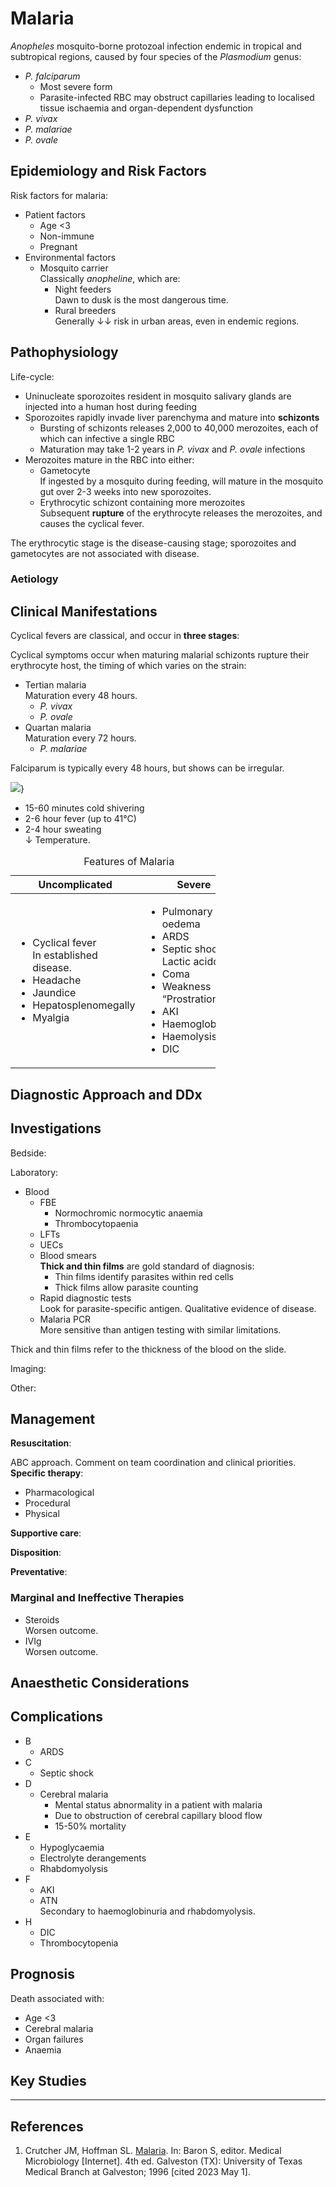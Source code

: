 # Malaria

*Anopheles* mosquito-borne protozoal infection endemic in tropical and subtropical regions, caused by four species of the *Plasmodium* genus:

* *P. falciparum*
	* Most severe form
	* Parasite-infected RBC may obstruct capillaries leading to localised tissue ischaemia and organ-dependent dysfunction
* *P. vivax*
* *P. malariae*
* *P. ovale*

## Epidemiology and Risk Factors


Risk factors for malaria:

* Patient factors
	* Age <3
	* Non-immune
	* Pregnant
* Environmental factors
	* Mosquito carrier\
	Classically *anopheline*, which are:
		* Night feeders\
		Dawn to dusk is the most dangerous time.
		* Rural breeders\
		Generally ↓↓ risk in urban areas, even in endemic regions.

## Pathophysiology

Life-cycle:

* Uninucleate sporozoites resident in mosquito salivary glands are injected into a human host during feeding
* Sporozoites rapidly invade liver parenchyma and mature into **schizonts**
	* Bursting of schizonts releases 2,000 to 40,000 merozoites, each of which can infective a single RBC
	* Maturation may take 1-2 years in *P. vivax* and *P. ovale* infections
* Merozoites mature in the RBC into either:
	* Gametocyte\
	If ingested by a mosquito during feeding, will mature in the mosquito gut over 2-3 weeks into new sporozoites.
	* Erythrocytic schizont containing more merozoites\
	Subsequent **rupture** of the erythrocyte releases the merozoites, and causes the cyclical fever.

:::column-margin
The erythrocytic stage is the disease-causing stage; sporozoites and gametocytes are not associated with disease.
:::

### Aetiology

## Clinical Manifestations

Cyclical fevers are classical, and occur in **three stages**:

:::column-margin
Cyclical symptoms occur when maturing malarial schizonts rupture their erythrocyte host, the timing of which varies on the strain:

* Tertian malaria\
Maturation every 48 hours.
	* *P. vivax*
	* *P. ovale*
* Quartan malaria\
Maturation every 72 hours.
	* *P. malariae*

Falciparum is typically every 48 hours, but shows can be irregular.

![](/resources/malaria_temp.jpg)}
:::

* 15-60 minutes cold shivering 
* 2-6 hour fever (up to 41°C)  
* 2-4 hour sweating\           
↓ Temperature.                 

+-------------------------+--------------------+
| Uncomplicated           | Severe             |
+=========================+====================+
| * Cyclical fever\       | * Pulmonary oedema |
| In established disease. | * ARDS             |
| * Headache              | * Septic shock\    |
| * Jaundice              | Lactic acidosis.   |
| * Hepatosplenomegally   | * Coma             |
| * Myalgia               | * Weakness\        |
|                         | "Prostration."     |
|                         | * AKI              |
|                         | * Haemoglobinuria  |
|                         | * Haemolysis       |
|                         | * DIC              |
+-------------------------+--------------------+

: Features of Malaria


## Diagnostic Approach and DDx

## Investigations

Bedside:

Laboratory:

* Blood
	* FBE
		* Normochromic normocytic anaemia
		* Thrombocytopaenia
	* LFTs
	* UECs
	* Blood smears\
	**Thick and thin films** are gold standard of diagnosis:
		* Thin films identify parasites within red cells
		* Thick films allow parasite counting
	* Rapid diagnostic tests\
	Look for parasite-specific antigen. Qualitative evidence of disease.
	* Malaria PCR\
	More sensitive than antigen testing with similar limitations.


:::column-margin
Thick and thin films refer to the thickness of the blood on the slide.
:::

Imaging:

Other:

## Management

**Resuscitation**:\

ABC approach. Comment on team coordination and clinical priorities.
**Specific therapy**:

* Pharmacological
* Procedural
* Physical

**Supportive care**:

**Disposition**:

**Preventative**:


### Marginal and Ineffective Therapies

* Steroids\
Worsen outcome.
* IVIg\
Worsen outcome.


## Anaesthetic Considerations

## Complications

* B
	* ARDS
* C
	* Septic shock
* D
	* Cerebral malaria\
		* Mental status abnormality in a patient with malaria
		* Due to obstruction of cerebral capillary blood flow
		* 15-50% mortality
* E
	* Hypoglycaemia
	* Electrolyte derangements
	* Rhabdomyolysis
* F
	* AKI
	* ATN\
	Secondary to haemoglobinuria and rhabdomyolysis.
* H
	* DIC
	* Thrombocytopenia

## Prognosis

Death associated with:

* Age <3
* Cerebral malaria
* Organ failures
* Anaemia

## Key Studies


---

## References

1. Crutcher JM, Hoffman SL. [Malaria](https://www.ncbi.nlm.nih.gov/books/NBK8584/). In: Baron S, editor. Medical Microbiology [Internet]. 4th ed. Galveston (TX): University of Texas Medical Branch at Galveston; 1996 [cited 2023 May 1].
